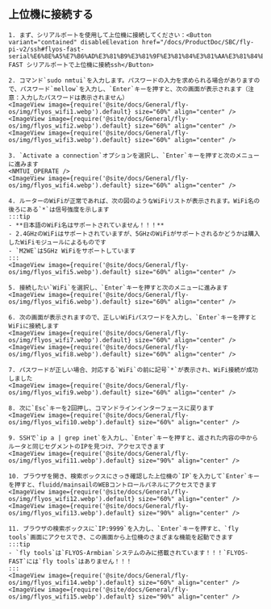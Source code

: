 
## 上位機に接続する


    1. まず、シリアルポートを使用して上位機に接続してください：<Button variant="contained" disableElevation href="/docs/ProductDoc/SBC/fly-pi-v2/ssh#flyos-fast-serial%E6%8E%A5%E7%B6%AD%E3%81%B9%E3%81%9F%E3%81%84%E3%81%AA%E3%81%84%E4%B8%8A%E4%BD%8D%E6%A9%9Fssh">FLYOS-FAST シリアルポートで上位機に接続ssh</Button>

    2. コマンド`sudo nmtui`を入力します。パスワードの入力を求められる場合がありますので、パスワード`mellow`を入力し、`Enter`キーを押すと、次の画面が表示されます（注意：入力したパスワードは表示されません）
    <ImageView image={require('@site/docs/General/fly-os/img/flyos_wifi1.webp').default} size="60%" align="center" />
    <ImageView image={require('@site/docs/General/fly-os/img/flyos_wifi2.webp').default} size="60%" align="center" />
    <ImageView image={require('@site/docs/General/fly-os/img/flyos_wifi3.webp').default} size="60%" align="center" />

    3. `Activate a connection`オプションを選択し、`Enter`キーを押すと次のメニューに進みます
    <NMTUI_OPERATE />
    <ImageView image={require('@site/docs/General/fly-os/img/flyos_wifi4.webp').default} size="60%" align="center" />

    4. ルーターのWiFiが正常であれば、次の図のようなWiFiリストが表示されます。WiFi名の後ろにある`*`は信号強度を示します
    :::tip
    - **日本語のWiFi名はサポートされていません！！！**
    - 2.4GHzのWiFiはサポートされていますが、5GHzのWiFiがサポートされるかどうかは購入したWiFiモジュールによるものです
    - `M2WE`は5GHz WiFiをサポートしています
    :::
    <ImageView image={require('@site/docs/General/fly-os/img/flyos_wifi5.webp').default} size="60%" align="center" />

    5. 接続したい`WiFi`を選択し、`Enter`キーを押すと次のメニューに進みます
    <ImageView image={require('@site/docs/General/fly-os/img/flyos_wifi6.webp').default} size="60%" align="center" />

    6. 次の画面が表示されますので、正しいWiFiパスワードを入力し、`Enter`キーを押すとWiFiに接続します
    <ImageView image={require('@site/docs/General/fly-os/img/flyos_wifi7.webp').default} size="60%" align="center" />
    <ImageView image={require('@site/docs/General/fly-os/img/flyos_wifi8.webp').default} size="60%" align="center" />

    7. パスワードが正しい場合、対応する`WiFi`の前に記号`*`が表示され、WiFi接続が成功しました
    <ImageView image={require('@site/docs/General/fly-os/img/flyos_wifi9.webp').default} size="60%" align="center" />

    8. 次に`Esc`キーを2回押し、コマンドラインインターフェースに戻ります
    <ImageView image={require('@site/docs/General/fly-os/img/flyos_wifi10.webp').default} size="60%" align="center" />
    
    9. SSHで`ip a | grep inet`を入力し、`Enter`キーを押すと、返された内容の中からルータと同じセグメントのIPを見つけ、アクセスできます
    <ImageView image={require('@site/docs/General/fly-os/img/flyos_wifi11.webp').default} size="90%" align="center" />

    10. ブラウザを開き、検索ボックスにさっき確認した上位機の`IP`を入力して`Enter`キーを押すと、fluidd/mainsailのWEBコントロールパネルにアクセスできます
    <ImageView image={require('@site/docs/General/fly-os/img/flyos_wifi12.webp').default} size="60%" align="center" />  
    <ImageView image={require('@site/docs/General/fly-os/img/flyos_wifi13.webp').default} size="90%" align="center" />

    11. ブラウザの検索ボックスに`IP:9999`を入力し、`Enter`キーを押すと、`fly tools`画面にアクセスでき、この画面から上位機のさまざまな機能を起動できます
    :::tip
    - `fly tools`は`FLYOS-Armbian`システムのみに搭載されています！！！`FLYOS-FAST`には`fly tools`はありません！！！
    :::
    <ImageView image={require('@site/docs/General/fly-os/img/flyos_wifi14.webp').default} size="60%" align="center" />  
    <ImageView image={require('@site/docs/General/fly-os/img/flyos_wifi15.webp').default} size="90%" align="center" />

